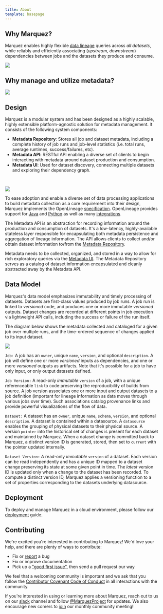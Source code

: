 ```yaml
---
title: About
template: basepage
---
```


## Why Marquez?

Marquez enables highly flexible [data lineage](https://en.wikipedia.org/wiki/Data_lineage) queries across _all datasets_, while reliably and efficiently associating (_upstream_, _downstream_) dependencies between jobs and the datasets they produce and consume.

![](metadata-lineage.svg)

## Why manage and utilize metadata?

![](metadata-why.svg)

## Design

Marquez is a modular system and has been designed as a highly scalable, highly extensible platform-agnostic solution for metadata management. It consists of the following system components:

* **Metadata Repository**: Stores all job and dataset metadata, including a complete history of job runs and job-level statistics (i.e. total runs, average runtimes, success/failures, etc).
* **Metadata API**: RESTful API enabling a diverse set of clients to begin interacting with metadata around dataset production and consumption.
* **Metadata UI**: Used for dataset discovery, connecting multiple datasets and exploring their dependency graph.

<br/>

![](ol-stack.svg)

To ease adoption and enable a diverse set of data processing applications to build metadata collection as a core requirement into their design, Marquez implements the OpenLineage [specification](https://github.com/OpenLineage/OpenLineage/blob/main/spec/OpenLineage.yml). OpenLineage provides support for [Java](https://github.com/OpenLineage/OpenLineage/tree/main/client/java) and [Python](https://github.com/OpenLineage/OpenLineage/tree/main/client/python) as well as many [integrations](https://openlineage.io/integration).

The Metadata API is an abstraction for recording information around the production and consumption of datasets. It's a low-latency, highly-available stateless layer responsible for encapsulating both metadata persistence and aggregation of lineage information. The API allows clients to collect and/or obtain dataset information to/from the [Metadata Repository](https://www.lucidchart.com/documents/view/f918ce01-9eb4-4900-b266-49935da271b8/0).

Metadata needs to be collected, organized, and stored in a way to allow for rich exploratory queries via the [Metadata UI](https://github.com/MarquezProject/marquez/tree/main/web). The Metadata Repository serves as a catalog of dataset information encapsulated and cleanly abstracted away by the Metadata API.

## Data Model

Marquez's data model emphasizes immutability and timely processing of datasets. Datasets are first-class values produced by job runs. A job run is linked to _versioned_ code, and produces one or more immutable _versioned_ outputs. Dataset changes are recorded at different points in job execution via lightweight API calls, including the success or failure of the run itself.

The diagram below shows the metadata collected and cataloged for a given job over multiple runs, and the time-ordered sequence of changes applied to its input dataset.

![](metadata-versioning.svg)

`Job:` A job has an `owner`, unique `name`, `version`, and optional `description`. A job will define one or more _versioned_ inputs as dependencies, and one or more _versioned_ outputs as artifacts. Note that it's possible for a job to have only input, or only output datasets defined.

`Job Version:` A read-only _immutable_ `version` of a job, with a unique referenceable `link` to code preserving the reproducibility of builds from source. A job version associates one or more input and output datasets to a job definition (important for lineage information as data moves through various jobs over time). Such associations catalog provenance links and provide powerful visualizations of the flow of data.

`Dataset:` A dataset has an `owner`, unique `name`, `schema`, `version`, and optional `description`. A dataset is contained within a datasource. A `datasource` enables the grouping of physical datasets to their physical source. A version `pointer` into the historical set of changes is present for each dataset and maintained by Marquez. When a dataset change is committed back to Marquez, a distinct version ID is generated, stored, then set to `current` with the pointer updated internally.

`Dataset Version:` A read-only _immutable_ `version` of a dataset. Each version can be read independently and has a unique ID mapped to a dataset change preserving its state at some given point in time. The _latest_ version ID is updated only when a change to the dataset has been recorded. To compute a distinct version ID, Marquez applies a versioning function to a set of properties corresponding to the datasets underlying datasource.

## Deployment

To deploy and manage Marquez in a cloud environment, please follow our [deployment](deployment-overview.html) guide.

## Contributing

We're excited you're interested in contributing to Marquez! We'd love your help, and there are plenty of ways to contribute:

* Fix or [report](https://github.com/MarquezProject/marquez/issues/new) a bug
* Fix or improve documentation
* Pick up a ["good first issue"](https://github.com/MarquezProject/marquez/labels/good%20first%20issue), then send a pull request our way

We feel that a welcoming community is important and we ask that you follow the [Contributor Covenant Code of Conduct](https://github.com/MarquezProject/marquez/blob/main/CODE_OF_CONDUCT.md) in all interactions with the community.

If you're interested in using or learning more about Marquez, reach out to us on our [slack](http://bit.ly/MarquezSlack) channel and follow [@MarquezProject](https://twitter.com/MarquezProject) for updates. We also encourage new comers to [join](https://lists.lfaidata.foundation/g/marquez-technical-discuss/ics/invite.ics?repeatid=32038) our monthly community meeting!

